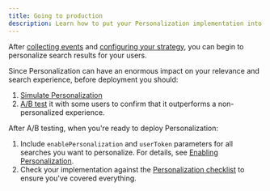 ```yaml
---
title: Going to production
description: Learn how to put your Personalization implementation into production.
---
```



<Beta />

After [collecting events](/guides/personalization/classic-personalization/personalizing-results/#capturing-user-behavior-by-sending-events) and
[configuring your strategy](/guides/personalization/classic-personalization/configuring-personalization), you can begin to personalize search results for your users.

Since Personalization can have an enormous impact on your relevance and search experience, before deployment you should:

1. [Simulate Personalization](//guides/personalization/classic-personalization/configuring-personalization/#simulating-personalization)
1. [A/B test](/guides/personalization/classic-personalization/going-to-production/ab-testing-personalization) it with some users to confirm that it outperforms a non-personalized experience.

After A/B testing, when you're ready to deploy Personalization:

1. Include `enablePersonalization` and `userToken` parameters for all searches you want to personalize. For details, see [Enabling Personalization](/guides/personalization/classic-personalization/going-to-production/enabling-personalization).
1. Check your implementation against the [Personalization checklist](/guides/personalization/classic-personalization/going-to-production/implementation-checklist) to ensure you've covered everything.